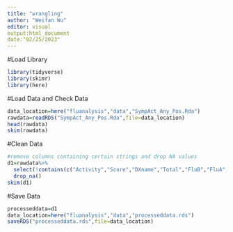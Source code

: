 ```yaml
---
title: "wrangling"
author: "Weifan Wu"
editor: visual
output:html_document
date:"02/25/2023"
---
```

#Load Library
```r
library(tidyverse)
library(skimr)
library(here)
```
#Load Data and Check Data
```r
data_location=here("fluanalysis","data","SympAct_Any_Pos.Rda")
rawdata=readRDS("SympAct_Any_Pos.Rda",file=data_location)
head(rawdata)
skim(rawdata)
```
#Clean Data
```r
#remove columns containing certain strings and drop NA values
d1=rawdata%>%
  select(!contains(c("Activity","Score","DXname","Total","FluB","FluA","unique"),ignore.case = TRUE))%>%
  drop_na()
skim(d1)
```
#Save Data
```r
processeddata=d1
data_location=here("fluanalysis","data","processeddata.rds")
saveRDS("processeddata.rds",file=data_location)
```



